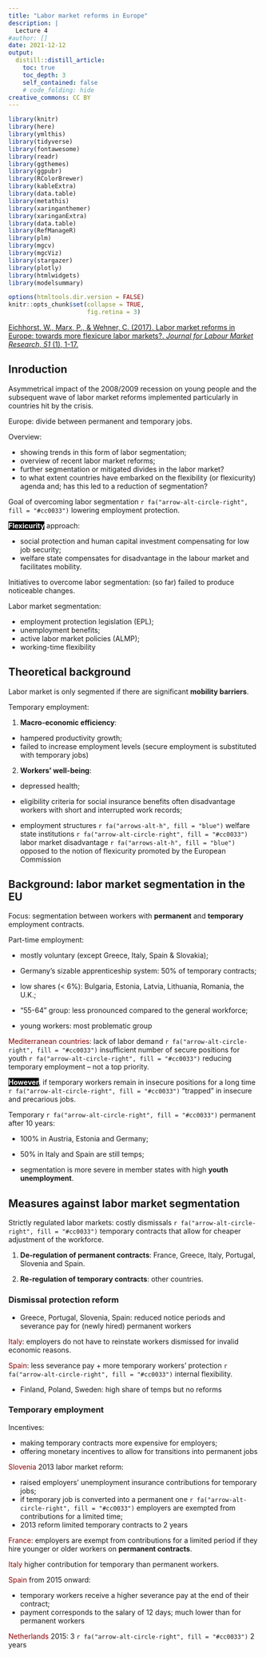 ```yaml
---
title: "Labor market reforms in Europe"
description: |
  Lecture 4
#author: []
date: 2021-12-12
output:
  distill::distill_article:
    toc: true
    toc_depth: 3
    self_contained: false
    # code_folding: hide
creative_commons: CC BY
---
```



```r
library(knitr)
library(here)
library(ymlthis)
library(tidyverse)
library(fontawesome)
library(readr)
library(ggthemes)
library(ggpubr)
library(RColorBrewer)
library(kableExtra)
library(data.table)
library(metathis)
library(xaringanthemer)
library(xaringanExtra)
library(data.table)
library(RefManageR)
library(plm)
library(mgcv)
library(mgcViz)
library(stargazer)
library(plotly)
library(htmlwidgets)
library(modelsummary)
```


```r
options(htmltools.dir.version = FALSE)
knitr::opts_chunk$set(collapse = TRUE,
                      fig.retina = 3)
```


::: {.define .article style="color: blue;"}
[Eichhorst, W., Marx, P., & Wehner, C. (2017). Labor market reforms in Europe: towards more flexicure labor markets?. *Journal for Labour Market Research, 51* (1), 1-17.](https://labourmarketresearch.springeropen.com/articles/10.1186/s12651-017-0231-7)
:::

## Inroduction

Asymmetrical impact of the 2008/2009 recession on young people and the subsequent wave of labor market reforms implemented particularly in countries hit by the crisis.

Europe: divide between permanent and temporary jobs.

Overview: 

 - showing trends in this form of labor segmentation;
 - overview of recent labor market reforms; 
 - further segmentation or mitigated divides in the labor market?
 - to what extent countries have embarked on the flexibility (or flexicurity) agenda and; has this led to a reduction of segmentation?

Goal of overcoming labor segmentation `r fa("arrow-alt-circle-right", fill = "#cc0033")` lowering employment protection.

**<span style="color:white;background-color:black">Flexicurity</span>** approach:

 - social protection and human capital investment compensating for low job security;
 - welfare state compensates for disadvantage in the labour market and facilitates mobility.

Initiatives to overcome labor segmentation: (so far) failed to produce noticeable changes.

Labor market segmentation: 

 - employment protection legislation (EPL); 
 - unemployment benefits;
 - active labor market policies (ALMP);
 - working-time flexibility

 
## Theoretical background

Labor market is only segmented if there are significant **mobility barriers**.

Temporary employment:

1. **Macro-economic efficiency**:

 - hampered productivity growth;
 - failed to increase employment levels (secure employment is substituted with temporary jobs)
 
2. **Workers' well-being**:

 - depressed health;
 
 - eligibility criteria for social insurance benefits often disadvantage workers with short and interrupted work records;
 
 - employment structures `r fa("arrows-alt-h", fill = "blue")` welfare state institutions `r fa("arrow-alt-circle-right", fill = "#cc0033")` labor market disadvantage `r fa("arrows-alt-h", fill = "blue")` opposed to the notion of flexicurity promoted by the European Commission
 
 
## Background: labor market segmentation in the EU

Focus: segmentation between workers with **permanent** and **temporary** employment contracts.

Part-time employment: 

 - mostly voluntary (except Greece, Italy, Spain & Slovakia);

 - Germany’s sizable apprenticeship system: 50\% of temporary contracts;
 
 - low shares (< 6\%): Bulgaria, Estonia, Latvia, Lithuania, Romania, the U.K.;
 
 - "55-64" group: less pronounced compared to the general workforce;
 
 - young workers: most problematic group
 
 
<span style="color:darkred">Mediterranean countries</span>: lack of labor demand `r fa("arrow-alt-circle-right", fill = "#cc0033")` insufficient number of secure positions for youth `r fa("arrow-alt-circle-right", fill = "#cc0033")` reducing temporary employment -- not a top priority.

**<span style="color:white;background-color:black">However</span>**, if temporary workers remain in insecure positions for a long time `r fa("arrow-alt-circle-right", fill = "#cc0033")` "trapped" in insecure and precarious jobs.

Temporary `r fa("arrow-alt-circle-right", fill = "#cc0033")` permanent after 10 years:

 - 100\% in Austria, Estonia and Germany; 
 
 - 50\% in Italy and Spain are still temps;
 
 - segmentation is more severe in member states with high **youth unemployment**.
 

## Measures against labor market segmentation

Strictly regulated labor markets: costly dismissals `r fa("arrow-alt-circle-right", fill = "#cc0033")` temporary contracts that allow for cheaper adjustment of the workforce.

1. **De-regulation of permanent contracts**: France, Greece, Italy, Portugal, Slovenia and Spain.

2. **Re-regulation of temporary contracts**: other countries.


### Dismissal protection reform

 - Greece, Portugal, Slovenia, Spain: reduced notice periods and severance pay for (newly hired) permanent workers

<span style="color:darkred">Italy</span>: employers do not have to reinstate workers dismissed for invalid economic reasons.

<span style="color:darkred">Spain</span>: less severance pay + more temporary workers' protection `r fa("arrow-alt-circle-right", fill = "#cc0033")` internal flexibility.

 - Finland, Poland, Sweden: high share of temps but no reforms
 
 
### Temporary employment

Incentives:

- making temporary contracts more expensive for employers; 
- offering monetary incentives to allow for transitions into permanent jobs 

<span style="color:darkred">Slovenia</span> 2013 labor market reform: 

 - raised employers’ unemployment insurance contributions for temporary jobs; 
 - if temporary job is converted into a permanent one `r fa("arrow-alt-circle-right", fill = "#cc0033")` employers are exempted from contributions for a limited time;
 - 2013 reform limited temporary contracts to 2 years
 
<span style="color:darkred">France</span>: employers are exempt from contributions for a limited period if they hire younger or older workers on **permanent contracts**.

<span style="color:darkred">Italy</span> higher contribution for temporary than permanent workers.

<span style="color:darkred">Spain</span> from 2015 onward: 

 - temporary workers receive a higher severance pay at the end of their contract;
 - payment corresponds to the salary of 12 days; much lower than for permanent workers
 
 
<span style="color:darkred">Netherlands</span> 2015: 3 `r fa("arrow-alt-circle-right", fill = "#cc0033")` 2 years
